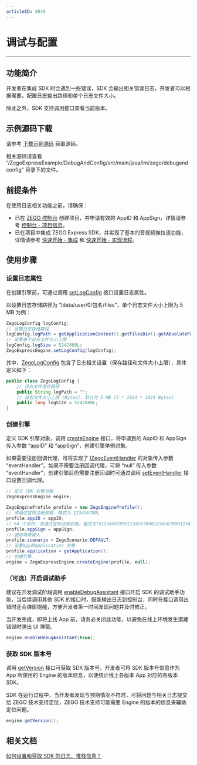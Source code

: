 ```yaml
---
articleID: 9849
---
```

# 调试与配置

- - -

## 功能简介

开发者在集成 SDK 时会遇到一些错误，SDK 会输出相关错误日志，开发者可以根据需要，配置日志输出路径和单个日志文件大小。

除此之外，SDK 支持调用接口查看当前版本。

## 示例源码下载

请参考 [下载示例源码](!DownloadDemo/DownloadDemo) 获取源码。

相关源码请查看 “/ZegoExpressExample/DebugAndConfig/src/main/java/im/zego/debugandconfig” 目录下的文件。

## 前提条件

在使用日志相关功能之前，请确保：

- 已在 [ZEGO 控制台](https://console.zego.im) 创建项目，并申请有效的 AppID 和 AppSign，详情请参考 [控制台 - 项目信息](https://doc-zh.zego.im/article/12107)。
- 已在项目中集成 ZEGO Express SDK，并实现了基本的音视频推拉流功能，详情请参考 [快速开始 - 集成](!Integration/SDK_Integration) 和 [快速开始 - 实现流程](!Integration/Solution_Implementation)。


## 使用步骤

### 设置日志属性

在创建引擎前，可通过调用 [setLogConfig](@setLogConfig) 接口设置日志属性。

以设置日志存储路径为 “/data/user/0/包名/files”，单个日志文件大小上限为 5 MB 为例：

```java
ZegoLogConfig logConfig;
// 设置日志存储路径
logConfig.logPath = getApplicationContext().getFilesDir().getAbsolutePath();
// 设置单个日志文件大小上限
logConfig.logSize = 5242880L;
ZegoExpressEngine.setLogConfig(logConfig);
```


其中，[ZegoLogConfig](@-ZegoLogConfig) 包含了日志相关设置（保存路径和文件大小上限），具体定义如下：

```java
public class ZegoLogConfig {
    // 日志文件保存路径
    public String logPath = "";
    // 日志文件大小上限 (Bytes)，默认为 5 MB (5 * 1024 * 1024 Bytes)
    public long logSize = 5242880L;
}
```

### 创建引擎

定义 SDK 引擎对象，调用 [createEngine](@createEngine) 接口，将申请到的 AppID 和 AppSign 传入参数 “appID” 和 “appSign”，创建引擎单例对象。

如果需要注册回调代理，可将实现了 [IZegoEventHandler](@-IZegoEventHandler) 的对象传入参数 “eventHandler”。如果不需要注册回调代理，可将 “null” 传入参数 “eventHandler”，创建引擎后仍需要注册回调时可通过调用 [setEventHandler](@setEventHandler) 接口设置回调代理。


```java
// 定义 SDK 引擎对象
ZegoExpressEngine engine;

ZegoEngineProfile profile = new ZegoEngineProfile();
// 请通过官网注册获取，格式为 123456789L
profile.appID = appID;
// 64 个字符，请通过官网注册获取，格式为"0123456789012345678901234567890123456789012345678901234567890123" 
profile.appSign = appSign;
// 通用场景接入 
profile.scenario = ZegoScenario.DEFAULT;
// 设置app的application 对象 
profile.application = getApplication();
// 创建引擎
engine = ZegoExpressEngine.createEngine(profile, null);
``` 

### （可选）开启调试助手

建议在开发调试阶段调用 [enableDebugAssistant](@enableDebugAssistant) 接口开启 SDK 的调试助手功能，当后续调用其他 SDK 的接口时，既能输出日志到控制台，同时在接口调用出错时还会弹窗提醒，方便开发者第一时间发现问题并及时修正。

<Warning title="注意">



当开发完成，即将上线 App 前，请务必关闭此功能，以避免在线上环境发生潜藏错误时弹出 UI 弹窗。
</Warning>

```Java
engine.enableDebugAssistant(true);
``` 

### 获取 SDK 版本号

调用 [getVersion](@getVersion) 接口可获取 SDK 版本号。开发者可将 SDK 版本号信息作为 App 所使用的 Engine 的版本信息，以便统计线上各版本 App 对应的各版本 SDK。

<Note title="说明">


SDK 在运行过程中，当开发者发现与预期情况不符时，可将问题与相关日志提交给 ZEGO 技术支持定位，ZEGO 技术支持可能需要 Engine 的版本的信息来辅助定位问题。
</Note>

```java
engine.getVersion();
```

## 相关文档

[如何设置和获取 SDK 的日志、堆栈信息？](https://doc-zh.zego.im/faq/express_sdkLog)

